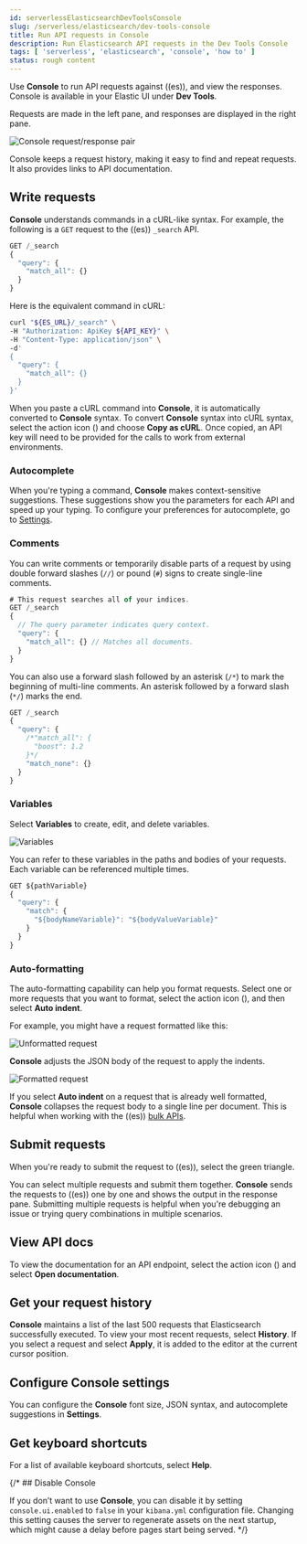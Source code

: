 ```yaml
---
id: serverlessElasticsearchDevToolsConsole
slug: /serverless/elasticsearch/dev-tools-console
title: Run API requests in Console
description: Run Elasticsearch API requests in the Dev Tools Console
tags: [ 'serverless', 'elasticsearch', 'console', 'how to' ]
status: rough content
---
```



<RoughContent />

Use **Console** to run API requests against ((es)), and view the responses.
Console is available in your Elastic UI under **Dev Tools**.

Requests are made in the left pane, and responses are displayed in the right pane.

![Console request/response pair](images/console-request-response.png)

Console keeps a request history, making it easy to find and repeat requests.
It also provides links to API documentation.

## Write requests

**Console** understands commands in a cURL-like syntax.
For example, the following is a `GET` request to the ((es)) `_search` API.

```js
GET /_search
{
  "query": {
    "match_all": {}
  }
}
```

Here is the equivalent command in cURL:

```bash
curl "${ES_URL}/_search" \
-H "Authorization: ApiKey ${API_KEY}" \
-H "Content-Type: application/json" \
-d'
{
  "query": {
    "match_all": {}
  }
}'
```

When you paste a cURL command into **Console**, it is automatically converted to **Console** syntax.
To convert **Console** syntax into cURL syntax, select the action icon (<DocIcon type="wrench" title="Wrench" />) and choose **Copy as cURL**.
Once copied, an API key will need to be provided for the calls to work from external environments.

### Autocomplete

When you're typing a command, **Console** makes context-sensitive suggestions.
These suggestions show you the parameters for each API and speed up your typing.
To configure your preferences for autocomplete, go to [Settings](#configure-console-settings).

### Comments

You can write comments or temporarily disable parts of a request by using double forward slashes (`//`) or pound (`#`) signs to create single-line comments.

```js
# This request searches all of your indices.
GET /_search
{
  // The query parameter indicates query context.
  "query": {
    "match_all": {} // Matches all documents.
  }
}
```

You can also use a forward slash followed by an asterisk (`/*`) to mark the beginning of multi-line
comments.
An asterisk followed by a forward slash (`*/`) marks the end.

```js
GET /_search
{
  "query": {
    /*"match_all": {
      "boost": 1.2
    }*/
    "match_none": {}
  }
}
```
### Variables

Select **Variables** to create, edit, and delete variables.

![Variables](images/console-variables.png)

You can refer to these variables in the paths and bodies of your requests.
Each variable can be referenced multiple times.

```js
GET ${pathVariable}
{
  "query": {
    "match": {
      "${bodyNameVariable}": "${bodyValueVariable}"
    }
  }
}
```

### Auto-formatting

The auto-formatting
capability can help you format requests. Select one or more requests that you
want to format, select the action icon (<DocIcon type="wrench" title="Wrench" />),
and then select **Auto indent**.

For example, you might have a request formatted like this:

![Unformatted request](images/console-unformatted-request.png)

**Console** adjusts the JSON body of the request to apply the indents.

![Formatted request](images/console-formatted-request.png)

If you select **Auto indent** on a request that is already well formatted,
**Console** collapses the request body to a single line per document.
This is helpful when working with the ((es)) [bulk APIs](((ref))/docs-bulk.html).

## Submit requests

When you're ready to submit the request to ((es)), select the green triangle.

You can select multiple requests and submit them together.
**Console** sends the requests to ((es)) one by one and shows the output
in the response pane. Submitting multiple requests is helpful
when you're debugging an issue or trying query
combinations in multiple scenarios.

## View API docs

To view the documentation for an API endpoint, select
the action icon (<DocIcon type="wrench" title="Wrench" />) and select
**Open documentation**.

## Get your request history

**Console** maintains a list of the last 500 requests that Elasticsearch successfully executed.
To view your most recent requests, select **History**.
If you select a request and select **Apply**, it is added to the editor at the current cursor position.

## Configure Console settings

You can configure the **Console** font size, JSON syntax, and autocomplete suggestions in **Settings**.

<DocImage size="l" url="images/console-settings.png" alt="Console Settings" />

## Get keyboard shortcuts

For a list of available keyboard shortcuts, select **Help**.

{/* ## Disable Console

If you don’t want to use **Console**, you can disable it by setting `console.ui.enabled`
to `false` in your `kibana.yml` configuration file. Changing this setting
causes the server to regenerate assets on the next startup,
which might cause a delay before pages start being served. */}